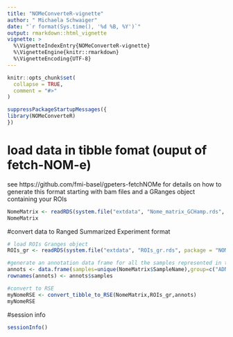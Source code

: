 ```yaml
---
title: "NOMeConverteR-vignette"
author: " Michaela Schwaiger"
date: "`r format(Sys.time(), '%d %B, %Y')`"
output: rmarkdown::html_vignette
vignette: >
  %\VignetteIndexEntry{NOMeConverteR-vignette}
  %\VignetteEngine{knitr::rmarkdown}
  %\VignetteEncoding{UTF-8}
---
```


```r
knitr::opts_chunk$set(
  collapse = TRUE,
  comment = "#>"
)
```

```r
suppressPackageStartupMessages({
library(NOMeConverteR)
})
```

# load data in tibble fomat (ouput of fetch-NOM-e)

see https://github.com/fmi-basel/gpeters-fetchNOMe for details on how to generate this format starting with bam files and a GRanges object containing your ROIs

```r
NomeMatrix <- readRDS(system.file("extdata", "Nome_matrix_GCHamp.rds", package = "NOMeConverteR"))
NomeMatrix
```

#convert data to Ranged Summarized Experiment format

```r
# load ROIs Granges object
ROIs_gr <- readRDS(system.file("extdata", "ROIs_gr.rds", package = "NOMeConverteR"))

#generate an annotation data frame for all the samples represented in the NOME Matrix, add group info
annots <- data.frame(samples=unique(NomeMatrix$SampleName),group=c("ADNP_KO","ADNP_KO","WT","WT"))
rownames(annots) <- annots$samples

#convert to RSE
myNomeRSE <- convert_tibble_to_RSE(NomeMatrix,ROIs_gr,annots)
myNomeRSE
```

#session info

```r
sessionInfo()
```

